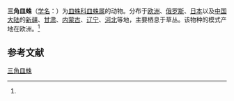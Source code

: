 {{Speciesbox
| name = 三角皿蛛
| status = 
| status_system = 
| image = 2012.10.20-17-Mannheim Vogelstang--Baldachinspinne-Linyphia Triangularis-Weibchen.jpg
| genus = Linyphia
| species = triangularis
| authority = (Clerck, 1757)<ref name='id13290'>{{cite web| url =http://www.bioinfo.cn/db05/BjdwSpecies.php?action=view&id=13290| title =三角皿蛛| work =《中国动物物种编目数据库》| publisher =中国科学院微生物研究所| author =中国科学院动物研究所| accessdate =2009-04-28| deadurl =yes| archiveurl =https://web.archive.org/web/20160305075753/http://www.bioinfo.cn/db05/BjdwSpecies.php?action=view&id=13290| archivedate =2016-03-05}}</ref>
}}

'''三角皿蛛'''（[[学名|学名]]：{{lang|la|''Linyphia triangularis''}}）为[[皿蛛科|皿蛛科]][[皿蛛属|皿蛛属]]的动物。分布于[[欧洲|欧洲]]、[[俄罗斯|俄罗斯]]、[[日本|日本]]以及[[中国大陆|中国大陆]]的[[新疆|新疆]]、[[甘肃|甘肃]]、[[内蒙古|内蒙古]]、[[辽宁|辽宁]]、[[河北|河北]]等地，主要栖息于草丛。该物种的模式产地在欧洲。<ref name='id13290'/>

== 参考文献 ==
{{reflist}}

{{Wikispecies|Linyphia triangularis}}
{{Taxonbar|from=Q135646}}

[[Category:皿蛛属|三角皿蛛]]


{{蜘蛛小作品}}